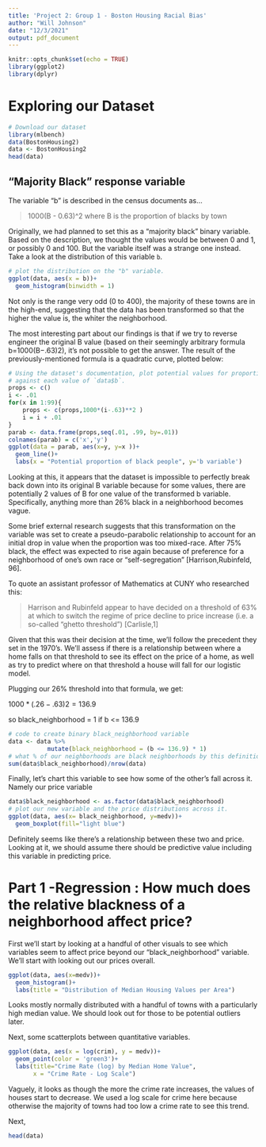 ```yaml
---
title: 'Project 2: Group 1 - Boston Housing Racial Bias'
author: "Will Johnson"
date: "12/3/2021"
output: pdf_document
---
```


```r
knitr::opts_chunk$set(echo = TRUE)
library(ggplot2)
library(dplyr)
```

# Exploring our Dataset

```r
# Download our dataset
library(mlbench)
data(BostonHousing2)
data <- BostonHousing2
head(data)
```



## "Majority Black" response variable

The variable "b" is described in the census documents as...

> 1000(B - 0.63)^2 where B is the proportion of blacks by town

Originally, we had planned to set this as a “majority black” binary variable. Based on the description, we thought the values would be between 0 and 1, or possibly 0 and 100. But the variable itself was a strange one instead. Take a look at the distribution of this variable `b`. 

```r
# plot the distribution on the "b" variable. 
ggplot(data, aes(x = b))+
  geom_histogram(binwidth = 1)
```
Not only is the range very odd (0 to 400), the majority of these towns are in the high-end, suggesting that the data has been transformed so that the higher the value is, the whiter the neighborhood.

The most interesting part about our findings is that if we try to reverse engineer the original B value (based on their seemingly arbitrary formula b=1000(B−.63)2), it’s not possible to get the answer. The result of the previously-mentioned formula is a quadratic curve, plotted below:

```r
# Using the dataset's documentation, plot potential values for proportions of black people
# against each value of `data$b`. 
props <- c()
i <- .01
for(x in 1:99){
    props <- c(props,1000*(i-.63)**2 )
    i = i + .01
}
parab <- data.frame(props,seq(.01, .99, by=.01))
colnames(parab) = c('x','y')
ggplot(data = parab, aes(x=y, y=x ))+
  geom_line()+
  labs(x = "Potential proportion of black people", y='b variable')

```

Looking at this, it appears that the dataset is impossible to perfectly break back down into its original B variable because for some values, there are potentially 2 values of B for one value of the transformed b variable. Specifically, anything more than 26% black in a neighborhood becomes vague.


Some brief external research suggests that this transformation on the variable was set to create a pseudo-parabolic relationship to account for an initial drop in value when the proportion was too mixed-race. After 75% black, the effect was expected to rise again because of preference for a neighborhood of one’s own race or “self-segregation” [Harrison,Rubinfeld, 96].

To quote an assistant professor of Mathematics at CUNY who researched this:

> Harrison and Rubinfeld appear to have decided on a threshold of 63% at which to switch the regime of price decline to price increase (i.e. a so-called “ghetto threshold”) [Carlisle,1]


Given that this was their decision at the time, we’ll follow the precedent they set in the 1970’s. We’ll assess if there is a relationship between where a home falls on that threshold to see its effect on the price of a home, as well as try to predict where on that threshold a house will fall for our logistic model.

Plugging our 26% threshold into that formula, we get:

$1000*(.26−.63)2=136.9$

so black_neighborhood = 1 if b <= 136.9

```r
# code to create binary black_neighborhood variable
data <- data %>% 
           mutate(black_neighborhood = (b <= 136.9) * 1)
# what % of our neighborhoods are black neighborhoods by this definition? 
sum(data$black_neighborhood)/nrow(data)
```

Finally, let’s chart this variable to see how some of the other’s fall across it. Namely our price variable

```r
data$black_neighborhood <- as.factor(data$black_neighborhood)
# plot our new variable and the price distributions across it. 
ggplot(data, aes(x= black_neighborhood, y=medv))+
  geom_boxplot(fill="light blue")

```


Definitely seems like there’s a relationship between these two and price. Looking at it, we should assume there should be predictive value including this variable in predicting price.


# Part 1 -Regression : How much does the relative blackness of a neighborhood affect price? 

First we'll start by looking at a handful of other visuals to see which variables seem to affect price beyond our "black_neighborhood" variable. We'll start with looking out our prices overall.

```r
ggplot(data, aes(x=medv))+
  geom_histogram()+
  labs(title = "Distribution of Median Housing Values per Area")
```


Looks mostly normally distributed with a handful of towns with a particularly high median value. We should look out for those to be potential outliers later. 

Next, some scatterplots between quantitative variables. 



```r
ggplot(data, aes(x = log(crim), y = medv))+
  geom_point(color = 'green3')+
  labs(title="Crime Rate (log) by Median Home Value",
       x = "Crime Rate - Log Scale")
```


Vaguely, it looks as though the more the crime rate increases, the values of houses start to decrease. We used a log scale for crime here because otherwise the majority of towns had too low a crime rate to see this trend. 

Next,

```r
head(data)
```

